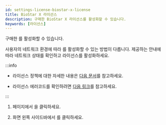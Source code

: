 ```yaml
---
id: settings-license-biostar-x-license
title: BioStar X 라이선스
description: 구매한 BioStar X 라이선스를 활성화할 수 있습니다.
keywords: [라이선스]
---
```


구매한 <Cmd sid='setting.menu.license.biostarXLicense' />를 활성화할 수 있습니다.

사용자의 네트워크 환경에 따라 <Cmd sid='setting.menu.license.biostarXLicense' />를 활성화할 수 있는 방법이 다릅니다. 제공하는 안내에 따라 네트워크 상태를 확인하고 라이선스를 활성화하세요.

:::info

* 라이선스 정책에 대한 자세한 내용은 [다음 문서](licensing)를 참고하세요.

* 라이선스 에러코드를 확인하려면 [다음 링크](https://reprisesoftware.com/docs/isv/appendix/appendix-b-rlm-status-values.html)를 참고하세요.

:::

1. <Cmd sid='shell.header.launcher' /> 페이지에서 <Cmd sid='shell.header.setting' />을 클릭하세요.

1. 화면 왼쪽 사이드바에서 <Cmd sid='setting.menu.license.biostarXLicense' />를 클릭하세요.


<DocumentA />
